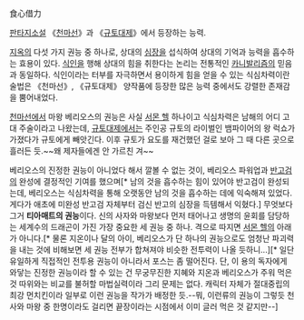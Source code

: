 食心借力

[[판타지소설]] 《[[천마선]]》과 《[[규토대제]]》에서 등장하는 능력.

[[지옥]]의 다섯 가지 권능 중 하나로, 상대의 [[심장]]을 섭식하여 상대의 기억과 능력을 흡수하는 효용이 있다. [[식인]]을 행해 상대의 힘을 취한다는 논리는 전통적인 [[카니발리즘]]의 믿음과 동일하다. 식인이라는 터부를 자극하면서 용이하게 힘을 얻을 수 있는 식심차력이란 술법은 《천마선》, 《규토대제》 양작품에 등장한 많은 능력 중에서도 강렬한 존재감을 뿜어내었다.

[[천마선]]에서 마왕 베리오스의 권능은 사실 [[서몬 헬]] 하나이고 식심차력은 남해의 어디 고대 주술이라고 나왔는데, [[규토대제]]에서는 주인공 규토의 라이벌인 뱀파이어의 왕 럭쇼가 가졌다가 규토에게 빼앗긴다. 이후 규토가 요도를 재건했던 걸로 보아 그 때 다른 곳으로 흘러든 듯.~~왜 제자들에겐 안 가르친 겨~~

베리오스의 진정한 권능이 아니었다 해서 깔볼 수 없는 것이, 베리오스 파워업과 [[반고검]]의 완성에 결정적인 기여를 했으며[* 남의 것을 흡수하는 힘이 있어야 반고검이 완성되는데, 베리오스는 식심차력을 통해 오랫동안 남의 것을 흡수하는 데에 익숙해져 있었다. 게다가 애초에 미완성 반고검 자체부터 검신 반고의 심장을 득템해서 익혔다.] 무엇보다 그거 '''티아매트의 권능'''이다. 신의 사자와 마왕보다 먼저 태어나고 생명의 윤회를 담당하는 세계수의 드래곤이 가진 가장 중요한 세 권능 중 하나. 격으로 따지면 [[서몬 헬]]의 아래가 아니다.[* 물론 지온이나 달의 아이, 베리오스가 단 하나의 권능으로도 엄청난 파괴력을 내는 것에 비해보면 세 권능 전부가 합쳐져야 비슷한 전투력이 나올 듯하니...][* 일단 유일하게 직접적인 전투용 권능이 아니라서 포스는 좀 떨어진다. 단, 이 용의 독자에게 와닿는 진정한 권능이라 할 수 있는 건 무궁무진한 지혜와 지온과 베리오스가 주워 먹은 것 따위와는 비교를 불허할 마법실력이라 그리 문제는 없다. 캐릭터 자체가 절대중립의 최강 먼치킨이라 일부로 이런 권능을 작가가 배정한 듯.--뭐, 이런류의 권능이 그렇듯 천사와 마왕 중 한명이라도 걸리면 끝장이라는 시점에서 이미 글러 먹은 것 같지만--]

